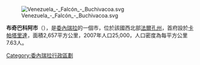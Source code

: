 [[Image:Venezuela_-_Falcón_-_Buchivacoa.svg|right]]

'''布奇巴科阿市'''（{{lang-es|Municipio Buchivacoa}}），是[[委內瑞拉|委內瑞拉]]的一個市，位於該國西北部[[法爾孔州|法爾孔州]]，首府設於[[卡帕塔里達|卡帕塔里達]]，面積2,657平方公里，2007年人口25,000，人口密度為每平方公里7.63人。

{{coord|10.1572|N|68.8973|W|source:wikidata-and-enwiki-cat-tree_region:VE|display=title}}

{{Venezuela-geo-stub}}
[[Category:委內瑞拉行政區劃|Category:委內瑞拉行政區劃]]